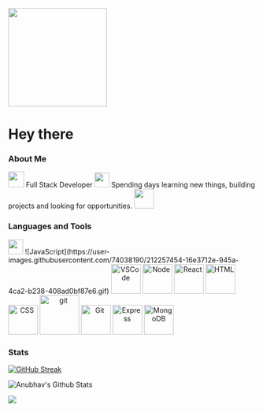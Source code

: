 <Images id="header" align="center">
  <img src="https://media.giphy.com/media/gjrYDwbjnK8x36xZIO/giphy.gif" width="200" />
</Images>

# Hey there

### About Me

<img src="https://github.com/Anmol-Baranwal/Cool-GIFs-For-GitHub/assets/74038190/76036311-c8ea-4247-8bf8-a7077623036c" width="32" />
Full Stack Developer

<img src="https://github.com/Anmol-Baranwal/Cool-GIFs-For-GitHub/assets/74038190/87b72768-3740-4648-b118-c3164ff654cd" width="30" />
Spending days learning new things, building projects and looking for opportunities.

<a href="https://www.linkedin.com/in/anubhav-singh-chandel/">
  <img src="https://user-images.githubusercontent.com/74038190/235294012-0a55e343-37ad-4b0f-924f-c8431d9d2483.gif" width="40" />
</a>

### Languages and Tools
<img src="https://user-images.githubusercontent.com/74038190/212284087-bbe7e430-757e-4901-90bf-4cd2ce3e1852.gif" width="30" />

<Images align="center">
  ![JavaScript](https://user-images.githubusercontent.com/74038190/212257454-16e3712e-945a-4ca2-b238-408ad0bf87e6.gif)
<img src="https://user-images.githubusercontent.com/74038190/212257465-7ce8d493-cac5-494e-982a-5a9deb852c4b.gif" alt="VSCode" width="60" />
  <img src="https://user-images.githubusercontent.com/74038190/212257460-738ff738-247f-4445-a718-cdd0ca76e2db.gif" alt="Node" width="60" />
  <img src="https://user-images.githubusercontent.com/74038190/212257467-871d32b7-e401-42e8-a166-fcfd7baa4c6b.gif" alt="React" width="60" />
  <img src="https://github.com/Anmol-Baranwal/Cool-GIFs-For-GitHub/assets/74038190/29fd6286-4e7b-4d6c-818f-c4765d5e39a9" alt="HTML" width="60" />
  <img src="https://github.com/Anmol-Baranwal/Cool-GIFs-For-GitHub/assets/74038190/67f477ed-6624-42da-99f0-1a7b1a16eecb" alt="CSS" width="60" />
  <img src="https://user-images.githubusercontent.com/74038190/212281775-b468df30-4edc-4bf8-a4ee-f52e1aaddc86.gif" alt="git" width="80" />
  <img src="https://user-images.githubusercontent.com/74038190/212257468-1e9a91f1-b626-4baa-b15d-5c385dfa7ed2.gif" alt="Git" width="60" />
  <img src="https://github.com/Anmol-Baranwal/Cool-GIFs-For-GitHub/assets/74038190/1a797f46-efe4-41e6-9e75-5303e1bbcbfa" alt="Express" width="60" />
  <img src="https://github.com/Anmol-Baranwal/Cool-GIFs-For-GitHub/assets/74038190/398b19b1-9aae-4c1f-8bc0-d172a2c08d68" alt="MongoDB" width="60" />
</Images>

### Stats

[![GitHub Streak](https://streak-stats.demolab.com?user=AnubhavSinghChandel&theme=synthwave&date_format=j%20M%5B%20Y%5D)](https://git.io/streak-stats)

![Anubhav's Github Stats](https://github-readme-stats.vercel.app/api?username=AnubhavSinghChandel&show_icons=true&theme=synthwave)

<Images>
  <img src="https://user-images.githubusercontent.com/74038190/212744287-14f66c13-5458-40dc-9244-8ff533fc8f4a.gif" />
</Images>
